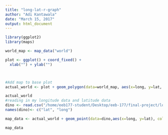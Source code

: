 ```yaml
---
title: "long-lat-r-graph"
author: "Adi Kantawala"
date: "March 15, 2017"
output: html_document
---
```


```r
library(ggplot2)
library(maps)

world_map <- map_data("world")

plot <- ggplot() + coord_fixed() +
  xlab("") + ylab("")



#Add map to base plot
actual_world <- plot + geom_polygon(data=world_map, aes(x=long, y=lat, group=group), colour="black", fill="white")

actual_world
#reading in my longitude data and latitude data
dino <- read.csv("/home/eeb177-student/Desktop/eeb-177/final-project/long-lat/output_lat_long.csv", header = T, as.is = T)
names(dino)<- c("lat", "long")

map_data <- actual_world + geom_point(data=dino,aes(x=long, y=lat), colour="Blue",pch=2, size=0.1, alpha=I(1)) + labs(title = "Fossil Records on World Map", x = "Longitude", y = "Latitude") + theme(plot.title = element_text(hjust = 0.5, size=18, face = "bold"), axis.title =element_text(size=10))

map_data


```
